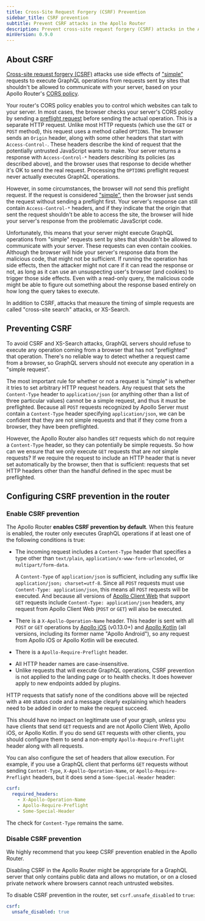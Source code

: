 ```yaml
---
title: Cross-Site Request Forgery (CSRF) Prevention
sidebar_title: CSRF prevention
subtitle: Prevent CSRF attacks in the Apollo Router
description: Prevent cross-site request forgery (CSRF) attacks in the Apollo Router.
minVersion: 0.9.0
---
```


## About CSRF

[Cross-site request forgery (CSRF)](https://owasp.org/www-community/attacks/csrf) attacks use side effects of ["simple"](https://developer.mozilla.org/en-US/docs/Web/HTTP/CORS#simple_requests) requests to execute GraphQL operations from requests sent by sites that shouldn't be allowed to communicate with your server, based on your Apollo Router's [CORS policy](./cors/).

Your router's CORS policy enables you to control which websites can talk to your server. In most cases, the browser checks your server's CORS policy by sending a [preflight request](https://developer.mozilla.org/en-US/docs/Glossary/Preflight_request) before sending the actual operation. This is a separate HTTP request. Unlike most HTTP requests (which use the `GET` or `POST` method), this request uses a method called `OPTIONS`. The browser sends an `Origin` header, along with some other headers that start with `Access-Control-`. These headers describe the kind of request that the potentially untrusted JavaScript wants to make. Your server returns a response with `Access-Control-*` headers describing its policies (as described above), and the browser uses that response to decide whether it's OK to send the real request.  Processing the `OPTIONS` preflight request never actually executes GraphQL operations.

However, in some circumstances, the browser will *not* send this preflight request. If the request is considered ["simple"](https://developer.mozilla.org/en-US/docs/Web/HTTP/CORS#simple_requests), then the browser just sends the request without sending a preflight first. Your server's response can still contain `Access-Control-*` headers, and if they indicate that the origin that sent the request shouldn't be able to access the site, the browser will hide your server's response from the problematic JavaScript code.

Unfortunately, this means that your server might execute GraphQL operations from "simple" requests sent by sites that shouldn't be allowed to communicate with your server. These requests can even contain cookies. Although the browser will hide your server's response data from the malicious code, that might not be sufficient. If running the operation has side effects, then the attacker might not care if it can read the response or not, as long as it can use an unsuspecting user's browser (and cookies) to trigger those side effects. Even with a read-only query, the malicious code might be able to figure out something about the response based entirely on how long the query takes to execute.

In addition to CSRF, attacks that measure the timing of simple requests are called "cross-site search" attacks, or XS-Search.

## Preventing CSRF

To avoid CSRF and XS-Search attacks, GraphQL servers should refuse to execute any operation coming from a browser that has not "preflighted" that operation. There's no reliable way to detect whether a request came from a browser, so GraphQL servers should not execute any operation in a "simple request".

The most important rule for whether or not a request is "simple" is whether it tries to set arbitrary HTTP request headers. Any request that sets the `Content-Type` header to `application/json` (or anything other than a list of three particular values) cannot be a simple request, and thus it must be preflighted. Because all `POST` requests recognized by Apollo Server must contain a `Content-Type` header specifying `application/json`, we can be confident that they are not simple requests and that if they come from a browser, they have been preflighted.

However, the Apollo Router also handles `GET` requests which do not require a `Content-Type` header, so they can potentially be simple requests. So how can we ensure that we only execute `GET` requests that are _not_ simple requests? If we require the request to include an HTTP header that is never set automatically by the browser, then that is sufficient: requests that set HTTP headers other than the handful defined in the spec must be preflighted.

## Configuring CSRF prevention in the router

### Enable CSRF prevention

The Apollo Router **enables CSRF prevention by default**. When this feature is enabled, the router only executes GraphQL operations if at least one of the following conditions is true:

- The incoming request includes a `Content-Type` header that specifies a type other than `text/plain`, `application/x-www-form-urlencoded`, or `multipart/form-data`. 

  <Note>
  
   A `Content-Type` of `application/json` is sufficient, including any suffix like `application/json; charset=utf-8`. Since all `POST` requests must use `Content-Type: application/json`, this means all `POST` requests will be executed. And because all versions of [Apollo Client Web](/react/api/link/apollo-link-http) that support `GET` requests include `Content-Type: application/json` headers, any request from Apollo Client Web (`POST` or `GET`) will also be executed.

  </Note>

- There is a `X-Apollo-Operation-Name` header. This header is sent with all `POST` or `GET` operations by [Apollo iOS](/ios) (v0.13.0+) and [Apollo Kotlin](/kotlin) (all versions, including its former name "Apollo Android"), so any request from Apollo iOS or Apollo Kotlin will be executed.
- There is a `Apollo-Require-Preflight` header.

<Note>

* All HTTP header names are case-insensitive.
* Unlike requests that will execute GraphQL operations, CSRF prevention is not applied to the landing page or to health checks. It does however apply to new endpoints added by plugins.

</Note> 

HTTP requests that satisfy none of the conditions above will be rejected with a `400` status code and a message clearly explaining which headers need to be added in order to make the request succeed.

This should have no impact on legitimate use of your graph, *unless* you have clients that send `GET` requests and are not Apollo Client Web, Apollo iOS, or Apollo Kotlin. If you do send `GET` requests with other clients, you should configure them to send a non-empty `Apollo-Require-Preflight` header along with all requests.

You can also configure the set of headers that allow execution. For example, if you use a GraphQL client that performs `GET` requests without sending `Content-Type`, `X-Apollo-Operation-Name`, or `Apollo-Require-Preflight` headers, but it does send a `Some-Special-Header` header:

```yaml title="router.yaml"
csrf:
  required_headers:
    - X-Apollo-Operation-Name
    - Apollo-Require-Preflight
    - Some-Special-Header
```

The check for `Content-Type` remains the same.

### Disable CSRF prevention

<Caution>

We highly recommend that you keep CSRF prevention enabled in the Apollo Router. 

</Caution>

Disabling CSRF in the Apollo Router might be appropriate for a GraphQL server that only contains public data and allows no mutation, or on a closed private network where browsers cannot reach untrusted websites.

To disable CSRF prevention in the router, set `csrf.unsafe_disabled` to `true`:

```yaml title="router.yaml"
csrf:
  unsafe_disabled: true
```
